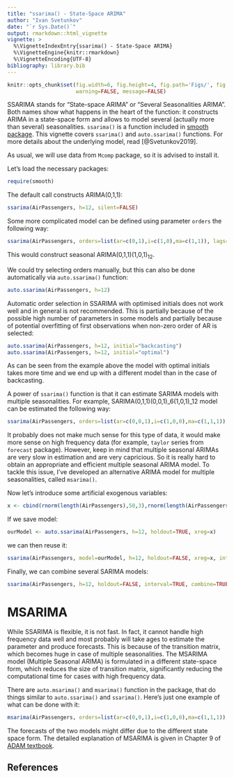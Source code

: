 ```yaml
---
title: "ssarima() - State-Space ARIMA"
author: "Ivan Svetunkov"
date: "`r Sys.Date()`"
output: rmarkdown::html_vignette
vignette: >
  %\VignetteIndexEntry{ssarima() - State-Space ARIMA}
  %\VignetteEngine{knitr::rmarkdown}
  %\VignetteEncoding{UTF-8}
bibliography: library.bib
---
```


```r
knitr::opts_chunk$set(fig.width=6, fig.height=4, fig.path='Figs/', fig.show='hold',
                      warning=FALSE, message=FALSE)
```

SSARIMA stands for "State-space ARIMA" or "Several Seasonalities ARIMA". Both names show what happens in the heart of the function: it constructs ARIMA in a state-space form and allows to model several (actually more than several) seasonalities. `ssarima()` is a function included in [smooth package](smooth.html). This vignette covers `ssarima()` and `auto.ssarima()` functions. For more details about the underlying model, read [@Svetunkov2019].

As usual, we will use data from `Mcomp` package, so it is advised to install it.

Let's load the necessary packages:

```r
require(smooth)
```

The default call constructs ARIMA(0,1,1):

```r
ssarima(AirPassengers, h=12, silent=FALSE)
```

Some more complicated model can be defined using parameter `orders` the following way:
```r
ssarima(AirPassengers, orders=list(ar=c(0,1),i=c(1,0),ma=c(1,1)), lags=c(1,12), h=12)
```

This would construct seasonal ARIMA(0,1,1)(1,0,1)$_{12}$.

We could try selecting orders manually, but this can also be done automatically via `auto.ssarima()` function:
```r
auto.ssarima(AirPassengers, h=12)
```

Automatic order selection in SSARIMA with optimised initials does not work well and in general is not recommended. This is partially because of the possible high number of parameters in some models and partially because of potential overfitting of first observations when non-zero order of AR is selected:
```r
auto.ssarima(AirPassengers, h=12, initial="backcasting")
auto.ssarima(AirPassengers, h=12, initial="optimal")
```

As can be seen from the example above the model with optimal initials takes more time and we end up with a different model than in the case of backcasting.

A power of `ssarima()` function is that it can estimate SARIMA models with multiple seasonalities. For example, SARIMA(0,1,1)(0,0,1)_6(1,0,1)_12 model can be estimated the following way:
```r
ssarima(AirPassengers, orders=list(ar=c(0,0,1),i=c(1,0,0),ma=c(1,1,1)), lags=c(1,6,12), h=12, silent=FALSE)
```
It probably does not make much sense for this type of data, it would make more sense on high frequency data (for example, `taylor` series from `forecast` package). However, keep in mind that multiple seasonal ARIMAs are very slow in estimation and are very capricious. So it is really hard to obtain an appropriate and efficient multiple seasonal ARIMA model. To tackle this issue, I've developed an alternative ARIMA model for multiple seasonalities, called `msarima()`.

Now let's introduce some artificial exogenous variables:
```r
x <- cbind(rnorm(length(AirPassengers),50,3),rnorm(length(AirPassengers),100,7))
```

If we save model:
```r
ourModel <- auto.ssarima(AirPassengers, h=12, holdout=TRUE, xreg=x)
```

we can then reuse it:
```r
ssarima(AirPassengers, model=ourModel, h=12, holdout=FALSE, xreg=x, interval=TRUE)
```

Finally, we can combine several SARIMA models:
```r
ssarima(AirPassengers, h=12, holdout=FALSE, interval=TRUE, combine=TRUE)
```

# MSARIMA
While SSARIMA is flexible, it is not fast. In fact, it cannot handle high frequency data well and most probably will take ages to estimate the parameter and produce forecasts. This is because of the transition matrix, which becomes huge in case of multiple seasonalities. The MSARIMA model (Multiple Seasonal ARIMA) is formulated in a different state-space form, which reduces the size of transition matrix, significantly reducing the computational time for cases with high frequency data.

There are `auto.msarima()` and `msarima()` function in the package, that do things similar to `auto.ssarima()` and `ssarima()`. Here's just one example of what can be done with it:
```r
msarima(AirPassengers, orders=list(ar=c(0,0,1),i=c(1,0,0),ma=c(1,1,1)),lags=c(1,6,12),h=12, silent=FALSE)
```

The forecasts of the two models might differ due to the different state space form. The detailed explanation of MSARIMA is given in Chapter 9 of [ADAM textbook](https://openforecast.org/adam/).

## References
